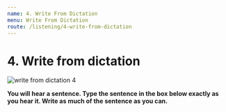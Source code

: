 ```yaml
---
name: 4. Write From Dictation
menu: Write From Dictation
route: /listening/4-write-from-dictation
---
```


# 4. Write from dictation

<Image src="/public/write-from-dictation-4.jpg" alt="write from dictation 4"/>

**You will hear a sentence. Type the sentence in the box below exactly as you hear it. Write as much of the sentence as you can.**

<WriteFromDictationList 
    start={151} total={50} 
    data={WriteFromDictationDataFrom101To200}/>